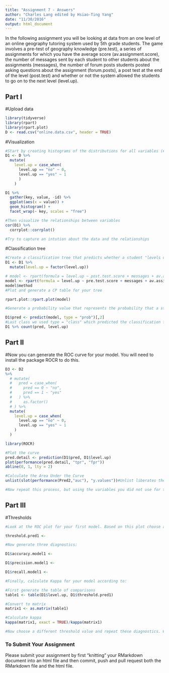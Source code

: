 ```yaml
---
title: "Assignment 7 - Answers"
author: "Charles Lang edited by Hsiao-Ting Yang"
date: "11/30/2016"
output: html_document
---
```


In the following assignment you will be looking at data from an one level of an online geography tutoring system used by 5th grade students. The game involves a pre-test of geography knowledge (pre.test), a series of assignments for which you have the average score (av.assignment.score),  the number of messages sent by each student to other students about the assignments (messages), the number of forum posts students posted asking questions about the assignment (forum.posts), a post test at the end of the level (post.test) and whether or not the system allowed the students to go on to the next level (level.up).  

## Part I

#Upload data
```r
library(tidyverse)
library(rpart)
library(rpart.plot)
D <- read.csv("online.data.csv", header = TRUE)

```

#Visualization 
```r
#Start by creating histograms of the distributions for all variables (#HINT: look up "facet" in the ggplot documentation)
D1 <- D %>% 
  mutate(
    level.up = case_when(
      level.up == "no" ~ 0,
      level.up == "yes" ~ 1
      )
    ) 

D1 %>% 
  gather(key, value, -id) %>%
  ggplot(aes(x = value)) +
  geom_histogram() +
  facet_wrap(~ key, scales = "free")

#Then visualize the relationships between variables
cor(D1) %>% 
  corrplot::corrplot()

#Try to capture an intution about the data and the relationships

```
#Classification tree
```r
#Create a classification tree that predicts whether a student "levels up" in the online course using three variables of your choice (As we did last time, set all controls to their minimums)
D1 <- D1 %>% 
  mutate(level.up = factor(level.up))

# model <- rpart(formula = level.up ~ post.test.score + messages + av.assignment.score, data = D2)
model <- rpart(formula = level.up ~ pre.test.score + messages + av.assignment.score, data = D1)
model$method
#Plot and generate a CP table for your tree 

rpart.plot::rpart.plot(model)

#Generate a probability value that represents the probability that a student levels up based your classification tree 

D1$pred <- predict(model, type = "prob")[,2]
#Last class we used type = "class" which predicted the classification for us, this time we are using type = "prob" to see the probability that our classififcation is based on.
D1 %>% count(pred, level.up)

```
## Part II
#Now you can generate the ROC curve for your model. You will need to install the package ROCR to do this.
```r
D3 <- D2 
%>%
  # mutate(
  #   pred = case_when(
  #     pred == 0 ~ "no",
  #     pred == 1 ~ "yes"
  #   ) %>%
  #     as.factor()
  # ) %>%
  mutate(
    level.up = case_when(
      level.up == "no" ~ 0,
      level.up == "yes" ~ 1
    )
  )

library(ROCR)

#Plot the curve
pred.detail <- prediction(D1$pred, D1$level.up) 
plot(performance(pred.detail, "tpr", "fpr"))
abline(0, 1, lty = 2)

#Calculate the Area Under the Curve
unlist(slot(performance(Pred2,"auc"), "y.values"))#Unlist liberates the AUC value from the "performance" object created by ROCR

#Now repeat this process, but using the variables you did not use for the previous model and compare the plots & results of your two models. Which one do you think was the better model? Why?
```
## Part III
#Thresholds
```r
#Look at the ROC plot for your first model. Based on this plot choose a probability threshold that balances capturing the most correct predictions against false positives. Then generate a new variable in your data set that classifies each student according to your chosen threshold.

threshold.pred1 <- 

#Now generate three diagnostics:

D1$accuracy.model1 <-

D1$precision.model1 <- 

D1$recall.model1 <- 

#Finally, calculate Kappa for your model according to:

#First generate the table of comparisons
table1 <- table(D1$level.up, D1$threshold.pred1)

#Convert to matrix
matrix1 <- as.matrix(table1)

#Calculate kappa
kappa(matrix1, exact = TRUE)/kappa(matrix1)

#Now choose a different threshold value and repeat these diagnostics. What conclusions can you draw about your two thresholds?

```

### To Submit Your Assignment

Please submit your assignment by first "knitting" your RMarkdown document into an html file and then commit, push and pull request both the RMarkdown file and the html file.
